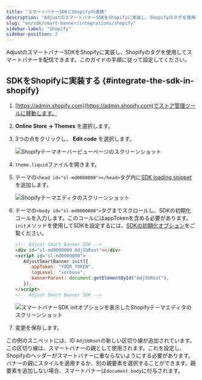 ```yaml
---
title: "スマートバナーSDKとShopifyの連携"
description: "AdjustのスマートバナーSDKをShopifyに実装し、Shopifyのタグを使用してスマートバナーを配信できます。"
slug: "en/sdk/smart-banner/integrations/shopify"
sidebar-label: "Shopify"
sidebar-position: 2
---
```

AdjustのスマートバナーSDKをShopifyに実装し、Shopifyのタグを使用してスマートバナーを配信できます。このガイドの手順に従って設定してください。

SDKをShopifyに実装する \{\#integrate\-the\-sdk\-in\-shopify\}
--------------------------------------------------------------

1. [https://admin.shopify.com](https://admin.shopify.com)でストア管理ツールに移動します。

2. **Online Store → Themes** を選択します。

3. 3つの点をクリックし、 **Edit code** を選択します。

   ![Shopifyテーマオーバービューページのスクリーンショット](@images/smart-banner-sdk/shopify/1-overview.png)
4. `theme.liquid`ファイルを開きます。

5. テーマの`<head id="sl-md0000000"></head>`タグ内に[SDK loading snippet](/en/sdk/smart-banner#using-a-cdn)を追加します。

   ![Shopifyテーマエディタのスクリーンショット](@images/smart-banner-sdk/shopify/2-loading-snippet.png)
6. テーマの`<body id="sl-md0000000">`タグまでスクロールし、SDKの初期化コールを入力します。このコールにはappTokenを含める必要があります。`init`メソッドを使用してSDKを設定するには、[SDKの初期化オプション](/en/sdk/smart-banner/init-options)をご覧ください。

   ```html
   <!-- Adjust Smart Banner SDK -->
   <div id="sl-md0000000 AdjSbRoot"></div>
   <script id="sl-md0000000">
      AdjustSmartBanner.init({
         appToken: "YOUR_TOKEN",
         logLevel: "verbose",
         bannerParent: document.getElementById("AdjSbRoot"),
      });
   </script>
   <!-- Adjust Smart Banner SDK -->
   ```

   ![スマートバナーSDK initオプションを表示したShopifyテーマエディタのスクリーンショット](@images/smart-banner-sdk/shopify/3-init-options.png)
7. 変更を保存します。

<callout type="note"> 

この例のスニペットには、ID `AdjSbRoot`の新しい区切り線が追加されています。この区切り線は、スマートバナーの親として使用されます。これを設定し、Shopifyのヘッダーがスマートバナーに重ならないようにする必要があります。バナーの親にスタイルを適用するか、別の親要素を選択することができます。親要素を追加しない場合、スマートバナーは`document.body`に付与されます。
</Callout>


